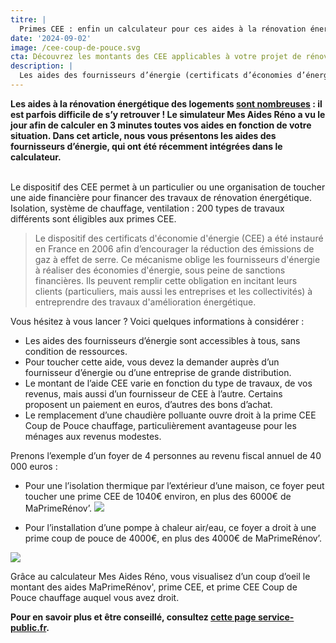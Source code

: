 ```yaml
---
titre: |
  Primes CEE : enfin un calculateur pour ces aides à la rénovation énergétique
date: '2024-09-02'
image: /cee-coup-de-pouce.svg
cta: Découvrez les montants des CEE applicables à votre projet de rénovation
description: |
  Les aides des fournisseurs d’énergie (certificats d’économies d’énergie – CEE) sont maintenant disponibles dans Mes Aides Réno : découvrez ce que c'est et commencez à calculer leur montant.
---
```


**Les aides à la rénovation énergétique des logements [sont nombreuses](https://www.economie.gouv.fr/particuliers/aides-renovation-energetique) : il est parfois difficile de s’y retrouver ! Le simulateur Mes Aides Réno a vu le jour afin de calculer en 3 minutes toutes vos aides en fonction de votre situation. Dans cet article, nous vous présentons les aides des fournisseurs d’énergie, qui ont été récemment intégrées dans le calculateur.**

<br />
Le dispositif des CEE permet à un particulier ou une organisation de toucher une
aide financière pour financer des travaux de rénovation énergétique. Isolation,
système de chauffage, ventilation : 200 types de travaux différents sont
éligibles aux primes CEE.

> Le dispositif des certificats d'économie d'énergie (CEE) a été instauré en France en 2006 afin d’encourager la réduction des émissions de gaz à effet de serre. Ce mécanisme oblige les fournisseurs d'énergie à réaliser des économies d'énergie, sous peine de sanctions financières. Ils peuvent remplir cette obligation en incitant leurs clients (particuliers, mais aussi les entreprises et les collectivités) à entreprendre des travaux d'amélioration énergétique.

Vous hésitez à vous lancer ? Voici quelques informations à considérer :

- Les aides des fournisseurs d’énergie sont accessibles à tous, sans condition de ressources.
- Pour toucher cette aide, vous devez la demander auprès d’un fournisseur d’énergie ou d’une entreprise de grande distribution.
- Le montant de l’aide CEE varie en fonction du type de travaux, de vos revenus, mais aussi d’un fournisseur de CEE à l’autre. Certains proposent un paiement en euros, d’autres des bons d’achat.
- Le remplacement d’une chaudière polluante ouvre droit à la prime CEE Coup de Pouce chauffage, particulièrement avantageuse pour les ménages aux revenus modestes.

Prenons l’exemple d’un foyer de 4 personnes au revenu fiscal annuel de 40 000 euros :

- Pour une l’isolation thermique par l’extérieur d’une maison, ce foyer peut toucher une prime CEE de 1040€ environ, en plus des 6000€ de MaPrimeRénov’.
  ![](cee-murs.png)

- Pour l’installation d’une pompe à chaleur air/eau, ce foyer a droit à une prime coup de pouce de 4000€, en plus des 4000€ de MaPrimeRénov’.

![](cee-pac.png)

Grâce au calculateur Mes Aides Réno, vous visualisez d’un coup d’oeil le montant des aides MaPrimeRénov', prime CEE, et prime CEE Coup de Pouce chauffage auquel vous avez droit.

**Pour en savoir plus et être conseillé, consultez [cette page service-public.fr](https://www.service-public.fr/particuliers/vosdroits/F35584#:~:text=Il%20s'agit%20des%20aides,performante%20d'une%20maison%20individuelle).**
